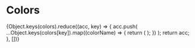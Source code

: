 
<Meta title="Styleguide/Colors" />

# Colors

<ColorPalette>
  {Object.keys(colors).reduce((acc, key) => {
    acc.push(
      ...Object.keys(colors[key]).map((colorName) => {
        return (
          <ColorItem
            key={`${key}-${colorName}`}
            title={`${key}-${colorName}`}
            colors={[colors[key][colorName]]}
          />
        );
      })
    );
    return acc;
  }, [])}
</ColorPalette>
